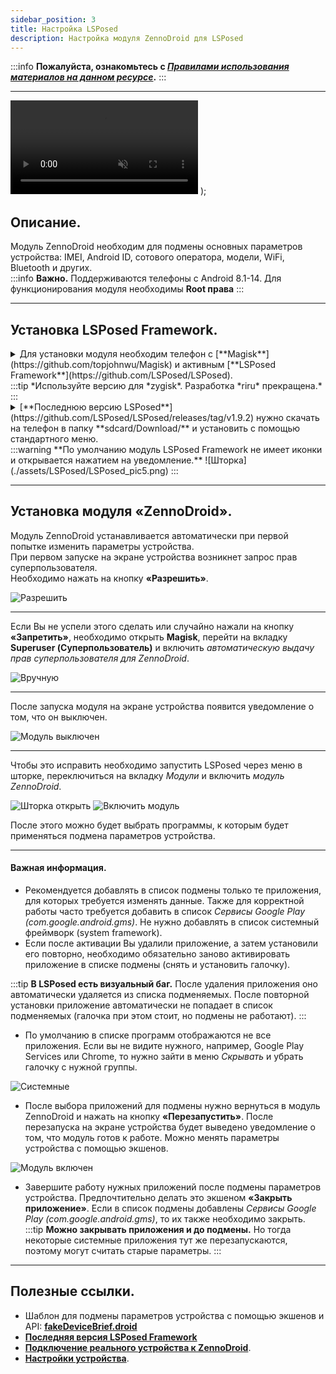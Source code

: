 ```yaml
---
sidebar_position: 3
title: Настройка LSPosed
description: Настройка модуля ZennoDroid для LSPosed
---
```


:::info **Пожалуйста, ознакомьтесь с [*Правилами использования материалов на данном ресурсе*](../Disclaimer).**
:::
_______________________________________________
  <video controls playsInline muted preload="auto" className='docsVideo'>
    <source src={source} type="video/mp4" />
</video>
);

## Описание. 
Модуль ZennoDroid необходим для подмены основных параметров устройства: IMEI, Android ID, сотового оператора, модели, WiFi, Bluetooth и других.  
:::info **Важно.**
Поддерживаются телефоны с Android 8.1-14. Для функционирования модуля необходимы **Root права**
:::  
_________________  
## Установка LSPosed Framework.    
  
<details>
<summary>Для установки модуля необходим телефон с [**Magisk**](https://github.com/topjohnwu/Magisk) и активным [**LSPosed Framework**](https://github.com/LSPosed/LSPosed).</summary>  

 ![Magisk](./assets/LSPosed/LSPosed_pic1.png) ![zygisk](./assets/LSPosed/LSPosed_pic2.png) 
</details>   
:::tip *Используйте версию для *zygisk*. Разработка *riru* прекращена.*
:::
<details>
<summary>[**Последнюю версию LSPosed**](https://github.com/LSPosed/LSPosed/releases/tag/v1.9.2) нужно скачать на телефон в папку **sdcard/Download/** и установить с помощью стандартного меню.</summary>  

![Из хранилища](./assets/LSPosed/LSPosed_pic3.png) ![LSposed](./assets/LSPosed/LSPosed_pic4.png) 
</details>
:::warning **По умолчанию модуль LSPosed Framework не имеет иконки и открывается нажатием на уведомление.**
![Шторка](./assets/LSPosed/LSPosed_pic5.png)
:::  
  
_________________
## Установка модуля «ZennoDroid».  
Модуль ZennoDroid устанавливается автоматически при первой попытке изменить параметры устройства.  
При первом запуске на экране устройства возникнет запрос прав суперпользователя.  
Необходимо нажать на кнопку **«Разрешить»**.  

![Разрешить](./assets/LSPosed/LSPosed_pic6.png)  
_________________
Если Вы не успели этого сделать или случайно нажали на кнопку **«Запретить»**, необходимо открыть **Magisk**, перейти на вкладку **Superuser (Суперпользователь)** и включить *автоматическую выдачу прав суперпользователя для ZennoDroid*.  

![Вручную](./assets/LSPosed/LSPosed_pic7.png)  
_________________
После запуска модуля на экране устройства появится уведомление о том, что он выключен.  

![Модуль выключен](./assets/LSPosed/LSPosed_pic8.png)  
_________________  
Чтобы это исправить необходимо запустить LSPosed через меню в шторке, переключиться на вкладку *Модули* и включить *модуль ZennoDroid*.    

 ![Шторка открыть](./assets/LSPosed/LSPosed_pic9.png) ![Включить модуль](./assets/LSPosed/LSPosed_pic10.png) 

После этого можно будет выбрать программы, к которым будет применяться подмена параметров устройства.  
_________________
#### Важная информация.  
- Рекомендуется добавлять в список подмены только те приложения, для которых требуется изменять данные. Также для корректной работы часто требуется добавить в список *Сервисы Google Play (com.google.android.gms)*. Не нужно добавлять в список системный фреймворк (system framework).  
- Если после активации Вы удалили приложение, а затем установили его повторно, необходимо обязательно заново активировать приложение в списке подмены (снять и установить галочку).  
  
:::tip **В LSPosed есть визуальный баг.**
После удаления приложения оно автоматически удаляется из списка подменяемых. После повторной установки приложение автоматически не попадает в список подменяемых (галочка при этом стоит, но подмены не работают).
:::     
  
- По умолчанию в списке программ отображаются не все приложения. Если вы не видите нужного, например, Google Play Services или Chrome, то нужно зайти в меню *Скрывать* и убрать галочку с нужной группы.  

![Системные](./assets/LSPosed/LSPosed_pic11.png)

- После выбора приложений для подмены нужно вернуться в модуль ZennoDroid и нажать на кнопку **«Перезапустить»**. После перезапуска на экране устройства будет выведено уведомление о том, что модуль готов к работе. Можно менять параметры устройства с помощью экшенов.  

![Модуль включен](./assets/LSPosed/LSPosed_pic12.png)
- Завершите работу нужных приложений после подмены параметров устройства. Предпочтительно делать это экшеном **«Закрыть приложение»**. Если в список подмены добавлены *Сервисы Google Play (com.google.android.gms)*, то их также необходимо закрыть.  
:::tip **Можно закрывать приложения и до подмены.**
Но тогда некоторые системные приложения тут же перезапускаются, поэтому могут считать старые параметры.
:::  
_________________
## Полезные ссылки.  
- Шаблон для подмены параметров устройства с помощью экшенов и API: [**fakeDeviceBrief.droid**](https://www.dropbox.com/scl/fi/xkyhg4e72l9su4xvqsdn9/fakeDeviceBrief.droid?rlkey=583ltzuficlyh0kxrma83qodb&dl=0)  
- [**Последняя версия LSPosed Framework**](https://github.com/LSPosed/LSPosed/releases/tag/v1.9.2)  
- [**Подключение реального устройства к ZennoDroid**](./Connection).  
- [**Настройки устройства**](../Settings/Settings_for_Enterprise).

 